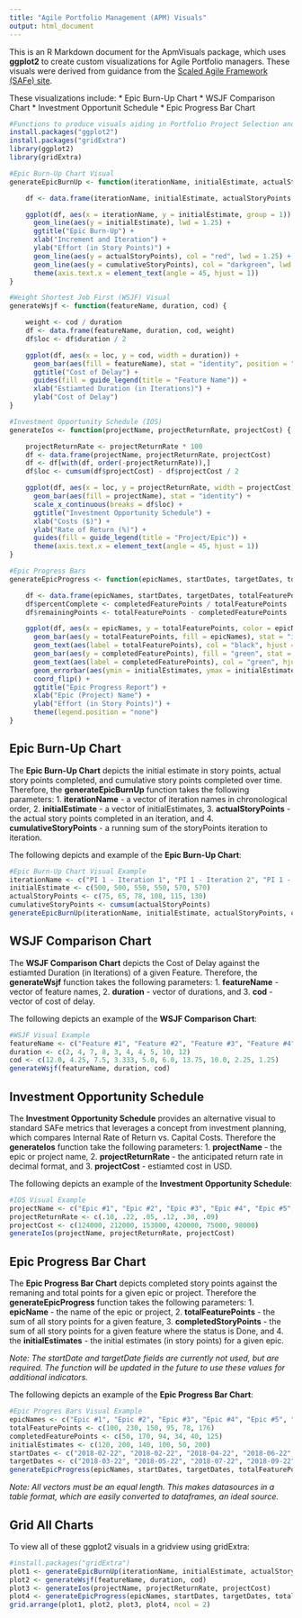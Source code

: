 ```yaml
---
title: "Agile Portfolio Management (APM) Visuals"
output: html_document
---
```


This is an R Markdown document for the ApmVisuals package, which uses **ggplot2** to create custom visualizations for Agile Portfolio managers. These visuals were derived from guidance from the [Scaled Agile Framework (SAFe) site](http://www.scaledagileframework.com).

These visualizations include:
* Epic Burn-Up Chart
* WSJF Comparison Chart
* Investment Opportunit Schedule
* Epic Progress Bar Chart

```r
#Functions to produce visuals aiding in Portfolio Project Selection and Justification
install.packages("ggplot2")
install.packages("gridExtra")
library(ggplot2)
library(gridExtra)

#Epic Burn-Up Chart Visual
generateEpicBurnUp <- function(iterationName, initialEstimate, actualStoryPoints, cumulativeStoryPoints) {

    df <- data.frame(iterationName, initialEstimate, actualStoryPoints, cumulativeStoryPoints)

    ggplot(df, aes(x = iterationName, y = initialEstimate, group = 1)) +
      geom_line(aes(y = initialEstimate), lwd = 1.25) +
      ggtitle("Epic Burn-Up") +
      xlab("Increment and Iteration") +
      ylab("Effort (in Story Points)") +
      geom_line(aes(y = actualStoryPoints), col = "red", lwd = 1.25) +
      geom_line(aes(y = cumulativeStoryPoints), col = "darkgreen", lwd = 1.25) +
      theme(axis.text.x = element_text(angle = 45, hjust = 1))
}

#Weight Shortest Job First (WSJF) Visual
generateWsjf <- function(featureName, duration, cod) {

    weight <- cod / duration
    df <- data.frame(featureName, duration, cod, weight)
    df$loc <- df$duration / 2

    ggplot(df, aes(x = loc, y = cod, width = duration)) +
      geom_bar(aes(fill = featureName), stat = "identity", position = "identity", alpha = .4) +
      ggtitle("Cost of Delay") +
      guides(fill = guide_legend(title = "Feature Name")) +
      xlab("Estiamted Duration (in Iterations)") +
      ylab("Cost of Delay")
}

#Investment Opportunity Schedule (IOS)
generateIos <- function(projectName, projectReturnRate, projectCost) {

    projectReturnRate <- projectReturnRate * 100
    df <- data.frame(projectName, projectReturnRate, projectCost)
    df <- df[with(df, order(-projectReturnRate)),]
    df$loc <- cumsum(df$projectCost) - df$projectCost / 2

    ggplot(df, aes(x = loc, y = projectReturnRate, width = projectCost)) +
      geom_bar(aes(fill = projectName), stat = "identity") +
      scale_x_continuous(breaks = df$loc) +
      ggtitle("Investment Opportunity Schedule") +
      xlab("Costs ($)") +
      ylab("Rate of Return (%)") +
      guides(fill = guide_legend(title = "Project/Epic")) +
      theme(axis.text.x = element_text(angle = 45, hjust = 1))
}

#Epic Progress Bars
generateEpicProgress <- function(epicNames, startDates, targetDates, totalFeaturePoints, completedFeaturePoints, initialEstimates) {

    df <- data.frame(epicNames, startDates, targetDates, totalFeaturePoints, completedFeaturePoints, initialEstimates)
    df$percentComplete <- completedFeaturePoints / totalFeaturePoints
    df$remainingPoints <- totalFeaturePoints - completedFeaturePoints

    ggplot(df, aes(x = epicNames, y = totalFeaturePoints, color = epicNames)) +
      geom_bar(aes(y = totalFeaturePoints, fill = epicNames), stat = "identity") +
      geom_text(aes(label = totalFeaturePoints), col = "black", hjust = 1.25) +
      geom_bar(aes(y = completedFeaturePoints), fill = "green", stat = "identity") +
      geom_text(aes(label = completedFeaturePoints), col = "green", hjust = 1.25, vjust = -1.15) +
      geom_errorbar(aes(ymin = initialEstimates, ymax = initialEstimates), col = "red", lwd = 1.15) +
      coord_flip() +
      ggtitle("Epic Progress Report") +
      xlab("Epic (Project) Name") +
      ylab("Effort (in Story Points)") +
      theme(legend.position = "none")
}
```

## Epic Burn-Up Chart
The **Epic Burn-Up Chart** depicts the initial estimate in story points, actual story points completed, and cumulative story points completed over time. Therefore, the **generateEpicBurnUp** function takes the following parameters: 1. **iterationName** - a vector of iteration names in chronological order, 2. **initialEstimate** - a vector of initialEstimates, 3. **actualStoryPoints** - the actual story points completed in an iteration, and 4. **cumulativeStoryPoints** - a running sum of the storyPoints iteration to iteration.

The following depicts and example of the **Epic Burn-Up Chart**:

```r
#Epic Burn-Up Chart Visual Example
iterationName <- c("PI 1 - Iteration 1", "PI 1 - Iteration 2", "PI 1 - Iteration 3", "PI 1 - Iteration 4", "PI 1 - Iteration 5", "PI 1 - Iteration 6")
initialEstimate <- c(500, 500, 550, 550, 570, 570)
actualStoryPoints <- c(75, 65, 78, 108, 115, 130)
cumulativeStoryPoints <- cumsum(actualStoryPoints)
generateEpicBurnUp(iterationName, initialEstimate, actualStoryPoints, cumulativeStoryPoints)
```

## WSJF Comparison Chart
The **WSJF Comparison Chart** depicts the Cost of Delay against the estiamted Duration (in Iterations) of a given Feature. Therefore, the **generateWsjf** function takes the following parameters: 1. **featureName** - vector of feature names, 2. **duration** - vector of durations, and 3. **cod** - vector of cost of delay.

The following depicts an example of the **WSJF Comparison Chart**:

```r
#WSJF Visual Example
featureName <- c("Feature #1", "Feature #2", "Feature #3", "Feature #4", "Feature #5", "Feature #6", "Feature #7", "Feature #8", "Feature #9", "Feature #10")
duration <- c(2, 4, 7, 8, 3, 4, 4, 5, 10, 12)
cod <- c(12.0, 4.25, 7.5, 3.333, 5.0, 6.0, 13.75, 10.0, 2.25, 1.25)
generateWsjf(featureName, duration, cod)
```

## Investment Opportunity Schedule
The **Investment Opportunity Schedule** provides an alternative visual to standard SAFe metrics that leverages a concept from investment planning, which compares Internal Rate of Return vs. Capital Costs. Therefore the **generateIos** function take the following parameters: 1. **projectName** - the epic or project name, 2. **projectReturnRate** - the anticipated return rate in decimal format, and 3. **projectCost** - estiamted cost in USD.

The following depicts an example of the **Investment Opportunity Schedule**:

```r
#IOS Visual Example
projectName <- c("Epic #1", "Epic #2", "Epic #3", "Epic #4", "Epic #5", "Epic #6")
projectReturnRate <- c(.10, .22, .05, .12, .30, .09)
projectCost <- c(124000, 212000, 153000, 420000, 75000, 98000)
generateIos(projectName, projectReturnRate, projectCost)
```

## Epic Progress Bar Chart
The **Epic Progress Bar Chart** depicts completed story points against the remaning and total points for a given epic or project. Therefore the **generateEpicProgress** function takes the following parameters: 1. **epicName** - the name of the epic or project, 2. **totalFeaturePoints** - the sum of all story points for a given feature, 3. **completedStoryPoints** - the sum of all story points for a given feature where the status is Done, and 4. the **initialEstimates** - the initial estimates (in story points) for a given epic.

*Note: The startDate and targetDate fields are currently not used, but are required. The function will be updated in the future to use these values for additional indicators.*

The following depicts an example of the **Epic Progress Bar Chart**:

```r
#Epic Progres Bars Visual Example
epicNames <- c("Epic #1", "Epic #2", "Epic #3", "Epic #4", "Epic #5", "Epic #6")
totalFeaturePoints <- c(100, 230, 150, 95, 78, 176)
completedFeaturePoints <- c(50, 170, 94, 34, 40, 125)
initialEstimates <- c(120, 200, 140, 100, 50, 200)
startDates <- c("2018-02-22", "2018-02-22", "2018-04-22", "2018-06-22", "2018-08-22", "2018-09-22")
targetDates <- c("2018-03-22", "2018-05-22", "2018-07-22", "2018-09-22", "2018-11-22", "2018-12-22")
generateEpicProgress(epicNames, startDates, targetDates, totalFeaturePoints, completedFeaturePoints, initialEstimates)
```

*Note: All vectors must be an equal length. This makes datasources in a table format, which are easily converted to dataframes, an ideal source.*

## Grid All Charts
To view all of these ggplot2 visuals in a gridview using gridExtra:

```r
#install.packages("gridExtra")
plot1 <- generateEpicBurnUp(iterationName, initialEstimate, actualStoryPoints, cumulativeStoryPoints)
plot2 <- generateWsjf(featureName, duration, cod)
plot3 <- generateIos(projectName, projectReturnRate, projectCost)
plot4 <- generateEpicProgress(epicNames, startDates, targetDates, totalFeaturePoints, completedFeaturePoints, initialEstimates)
grid.arrange(plot1, plot2, plot3, plot4, ncol = 2)
```